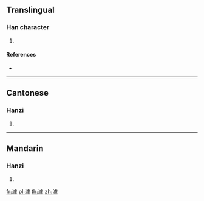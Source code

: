 ==Translingual==

===Han character===
{{Han char|rn=85|rad=水|as=13|sn=16|four=31132|canj=EYPO}}

# {{defn|Han|sort=水13}}

====References====
* {{Han ref|kx=0654.120|dkj=18433|dj=1064.100|hdz=31755.020|uh=6FBD|ud=28605|bh=E9F2|bd=59890}}

----

==Cantonese==

===Hanzi===
{{yue-hanzi|jyut=|y=geui3, geui6}}

# {{defn|lang=yue|sort=水13}}

----

==Mandarin==

===Hanzi===
{{cmn-hanzi|pin=[[jù]] ([[ju4]])|wg=chü<sup>4</sup>}}

# {{defn|lang=cmn|sort=水13}}

[[fr:澽]]
[[pl:澽]]
[[th:澽]]
[[zh:澽]]
